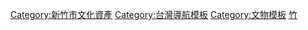 {{Navbox 
| name = 新竹市文化資產
| title = [[新竹市文化資產|{{fontcolor|white|新竹市文化資產}}]]
| style = width:100%;text-align:left;
| listclass = hlist
| group-style = width:90px
| state = collapsed
| titlestyle = background:#5686BF;color:white;
| bodystyle = text-align:left;

| group1 = 國定古蹟
| list1 = 
* [[新竹車站|新竹火車站]]
* [[新竹州廳]]
* [[鄭用錫宅第|進士第]]（鄭用錫宅第）
* [[竹塹城|竹塹城迎曦門]]
* [[鄭用錫墓]]

| group2 = 市定古蹟
| list2 = 
* [[新竹關帝廟]]
* [[新竹金山寺]]
* [[張氏節孝坊 (新竹)|張氏節孝坊]]
* [[新竹鄭氏家廟]]
* [[楊氏節孝坊]]
* [[新竹長和宮]]
* [[蘇氏節孝坊]]
* [[新竹都城隍廟]]
* [[新竹州圖書館]]
* [[新竹水仙宮]]
* [[新竹信用組合]]
* [[新竹高中劍道館|新竹高中劍道館]]（前新竹武道場）
* [[香山車站_(臺灣)|香山火車站]]（前香山驛）
* [[新竹神社|新竹神社殘蹟及其附屬建築]]
* [[新竹市美術館|新竹市役所]]
* [[辛志平校長故居]]
* [[新竹水道|新竹水道取水口]]
* [[新竹水道|新竹水道水源地]]
* [[李錫金孝子坊]]
* [[李克承博士故居]]
* [[新竹少年刑務所演武場]]
* [[康朗段防空碉堡]]
* [[康樂段防空碉堡]]
* [[春官第]]
* [[吉利第]]
* [[周益記]]
* [[專賣局新竹支局]]
* [[新竹州警察局高等官舍]]
* [[竹蓮里傳統聚落古井]]
* [[新竹市東區新竹國民小學|新竹國小百齡樓]]
* [[原台灣銀行新竹支店]]
* [[新竹市消防博物館|新竹市消防博物館]]
* [[淨業院]]

| group3 = 歷史建築
| list3 = 
* [[竹蓮寺]]
* [[新竹內天后宮|內天后宮]]
* [[香山天后宮]]
* [[日本海軍第六燃料廠新竹支廠]]
* [[新竹市孔廟]]
* [[有樂館]]
* [[臺灣省政府糧食局新竹管理處]]
* [[新竹公會堂]]
* [[兒八公園碉堡]]
* [[新竹少年刑務所|新竹少年刑務所職務官舍群]]
* [[金城新村]]
* [[汀甫圳渡槽]]—土地公坑溪、客雅溪、成德路
* [[新竹站1-5號倉庫]]
* [[淡水稅關出張所]]
* [[南大路警察宿舍]]
* [[新竹公園湖畔料亭]]
* [[新竹觀測所]]
* [[新竹市立玻璃工藝博物館|原新竹州自治會館]]
* [[新竹動物園]]―舊大門、噴水池、黃魚鴞欄舍
* [[新竹市立建華國民中學|建華國中第一棟]]
* [[新竹市立育賢國民中學|育賢國中音樂教室]]
* [[空軍499戰術戰鬥機聯隊作戰工事—防空洞編號9]]
* [[太原第]]

| group4 = 其他文化資產
| list4 = [[新竹市文化資產列表]]
}}
<noinclude>
[[Category:新竹市文化資產]]
[[Category:台灣導航模板]]
[[Category:文物模板]]
[[Category:台灣文化資產模板|竹]]
{{Documentation}}</noinclude>